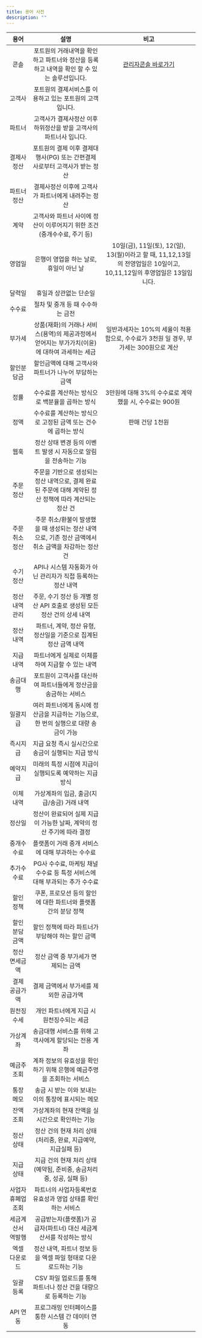 ```yaml
---
title: 용어 사전
description: ""
---
```


|       용어       |                                                  설명                                                  |                                                         비고                                                        |
|:----------------:|:------------------------------------------------------------------------------------------------------:|:-------------------------------------------------------------------------------------------------------------------:|
|       콘솔       |       포트원의 거래내역을 확인하고 파트너와 정산을 등록하고 내역을 확인 할 수 있는 솔루션입니다.       |                                   [관리자콘솔 바로가기](https://admin.portone.io)                                   |
|      고객사      |                        포트원의 결제서비스를 이용하고 있는 포트원의 고객입니다.                        |                                                                                                                     |
|      파트너      |                   고객사가 결제사정산 이후 하위정산을 받을 고객사의 파트너사 입니다.                   |                                                                                                                     |
|    결제사정산    |               포트원의 결제 이후 결제대행사(PG) 또는 간편결제사로부터 고객사가 받는 정산               |                                                                                                                     |
|    파트너정산    |                           결제사정산 이후에 고객사가 파트너에게 내려주는 정산                          |                                                                                                                     |
|       계약       |                 고객사와 파트너 사이에 정산이 이루어지기 위한 조건(중개수수료, 주기 등)                |                                                                                                                     |
|      영업일      |                                 은행이 영업을 하는 날로, 휴일이 아닌 날                                |10일(금), 11일(토), 12(일), 13(월)이라고 할 때, 11,12,13일의 전영업일은 10일이고, 10,11,12일의 후영업일은 13일입니다.|
|      달력일      |                                         휴일과 상관없는 단순일                                         |                                                                                                                     |
|      수수료      |                                    절차 및 중개 등 때 수수하는 금전                                    |                                                                                                                     |
|      부가세      |     상품(재화)의 거래나 서비스(용역)의 제공과정에서 얻어지는 부가가치(이윤)에 대하여 과세하는 세금     |                일반과세자는 10%의 세율이 적용함으로, 수수료가 3천원 일 경우, 부가세는 300원으로 계산                |
|    할인분담금    |                         할인금액에 대해 고객사와 파트너가 나누어 부담하는 금액                         |                                                                                                                     |
|       정률       |                             수수료를 계산하는 방식으로 백분율을 곱하는 방식                            |                               3만원에 대해 3%의 수수료로 계약 했을 시, 수수료는 900원                               |
|       정액       |                     수수료를 계산하는 방식으로 고정된 금액 또는 건수에 곱하는 방식                     |                                                   판매 건당 1천원                                                   |
|       웹훅       |                    정산 상태 변경 등의 이벤트 발생 시 자동으로 알림을 전송하는 기능                    |                                                                                                                     |
|     주문 정산    |주문을 기반으로 생성되는 정산 내역으로, 결제 완료된 주문에 대해 계약된 정산 정책에 따라 계산되는 정산 건|                                                                                                                     |
|  주문 취소 정산  |  주문 취소/환불이 발생했을 때 생성되는 정산 내역으로, 기존 정산 금액에서 취소 금액을 차감하는 정산 건  |                                                                                                                     |
|     수기 정산    |                       API나 시스템 자동화가 아닌 관리자가 직접 등록하는 정산 내역                      |                                                                                                                     |
|  정산 내역 관리  |                 주문, 수기 정산 등 개별 정산 API 호출로 생성된 모든 정산 건의 상세 내역                |                                                                                                                     |
|     정산 내역    |                    파트너, 계약, 정산 유형, 정산일을 기준으로 집계된 정산 금액 내역                    |                                                                                                                     |
|     지급 내역    |                            파트너에게 실제로 이체를 하여 지급할 수 있는 내역                           |                                                                                                                     |
|     송금대행     |                    포트원이 고객사를 대신하여 파트너들에게 정산금을 송금하는 서비스                    |                                                                                                                     |
|     일괄지급     |          여러 파트너에게 동시에 정산금을 지급하는 기능으로, 한 번의 실행으로 대량 송금이 가능          |                                                                                                                     |
|     즉시지급     |                           지급 요청 즉시 실시간으로 송금이 실행되는 지급 방식                          |                                                                                                                     |
|     예약지급     |                         미래의 특정 시점에 지급이 실행되도록 예약하는 지급 방식                        |                                                                                                                     |
|     이체 내역    |                               가상계좌의 입금, 출금(지급/송금) 거래 내역                               |                                                                                                                     |
|      정산일      |                  정산이 완료되어 실제 지급이 가능한 날짜, 계약의 정산 주기에 따라 결정                 |                                                                                                                     |
|    중개수수료    |                            플랫폼이 거래 중개 서비스에 대해 부과하는 수수료                            |                                                                                                                     |
|    추가수수료    |               PG사 수수료, 마케팅 채널 수수료 등 특정 서비스에 대해 부과되는 추가 수수료               |                                                                                                                     |
|     할인 정책    |                     쿠폰, 프로모션 등의 할인에 대한 파트너와 플랫폼 간의 분담 정책                     |                                                                                                                     |
|  할인 분담 금액  |                            할인 정책에 따라 파트너가 부담해야 하는 할인 금액                           |                                                                                                                     |
|   정산 면세금액  |                                   정산 금액 중 부가세가 면제되는 금액                                  |                                                                                                                     |
|   결제 공급가액  |                                 결제 금액에서 부가세를 제외한 공급가액                                 |                                                                                                                     |
|    원천징수세    |                                개인 파트너에게 지급 시 원천징수되는 세금                               |                                                                                                                     |
|     가상계좌     |                          송금대행 서비스를 위해 고객사에게 할당되는 전용 계좌                          |                                                                                                                     |
|    예금주 조회   |                  계좌 정보의 유효성을 확인하기 위해 은행에 예금주명을 조회하는 서비스                  |                                                                                                                     |
|     통장 메모    |                           송금 시 받는 이와 보내는 이의 통장에 표시되는 메모                           |                                                                                                                     |
|     잔액 조회    |                             가상계좌의 현재 잔액을 실시간으로 확인하는 기능                            |                                                                                                                     |
|     정산 상태    |                     정산 건의 현재 처리 상태 (처리중, 완료, 지급예약, 지급실패 등)                     |                                                                                                                     |
|     지급 상태    |                  지급 건의 현재 처리 상태 (예약됨, 준비중, 송금처리중, 성공, 실패 등)                  |                                                                                                                     |
|사업자 휴폐업 조회|                      파트너의 사업자등록번호 유효성과 영업 상태를 확인하는 서비스                      |                                                                                                                     |
| 세금계산서 역발행|                   공급받는자(플랫폼)가 공급자(파트너) 대신 세금계산서를 작성하는 방식                  |                                                                                                                     |
|   엑셀 다운로드  |                     정산 내역, 파트너 정보 등을 엑셀 파일 형태로 다운로드하는 기능                     |                                                                                                                     |
|     일괄 등록    |                    CSV 파일 업로드를 통해 파트너나 정산 건을 대량으로 등록하는 기능                    |                                                                                                                     |
|     API 연동     |                           프로그래밍 인터페이스를 통한 시스템 간 데이터 연동                           |                                                                                                                     |

